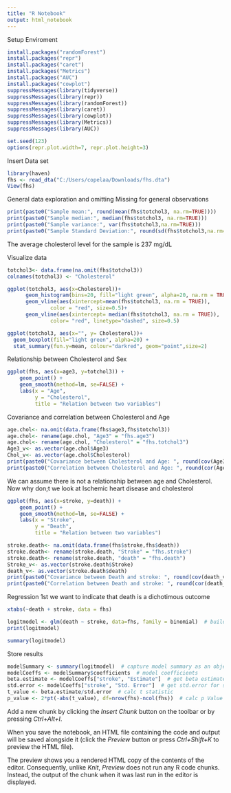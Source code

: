 ```yaml
---
title: "R Notebook"
output: html_notebook
---
```

 
Setup Enviroment 
```r
install.packages("randomForest")
install.packages("repr")
install.packages("caret")
install.packages("Metrics")
install.packages("AUC")
install.packages("cowplot")
suppressMessages(library(tidyverse))
suppressMessages(library(repr))
suppressMessages(library(randomForest))
suppressMessages(library(caret))
suppressMessages(library(cowplot))
suppressMessages(library(Metrics))
suppressMessages(library(AUC))

set.seed(123)
options(repr.plot.width=7, repr.plot.height=3)

```
Insert Data set
```r
library(haven)
fhs <- read_dta("C:/Users/copelaa/Downloads/fhs.dta")
View(fhs)
```
General data exploration and omitting Missing for general observations
```r
print(paste0("Sample mean:", round(mean(fhs$totchol3, na.rm=TRUE))))
print(paste0("Sample median:", median(fhs$totchol3, na.rm=TRUE)))
print(paste0("Sample variance:", var(fhs$totchol3,na.rm=TRUE)))
print(paste0("Sample Standard Deviation:", round(sd(fhs$totchol3,na.rm=TRUE))))
```
The average cholesterol level for the sample is 237 mg/dL

Visualize data
```r
totchol3<- data.frame(na.omit(fhs$totchol3))
colnames(totchol3) <- "Cholesterol"

ggplot(totchol3, aes(x=Cholesterol))+
      geom_histogram(bins=20, fill="light green", alpha=20, na.rm = TRUE)+
      geom_vline(aes(xintercept=mean(fhs$totchol3, na.rm = TRUE)),
              color = "red", size=0.5)+
      geom_vline(aes(xintercept= median(fhs$totchol3, na.rm = TRUE)),
              color= "red", linetype="dashed", size=0.5)
```
```r
ggplot(totchol3, aes(x="", y= Cholesterol))+
  geom_boxplot(fill="light green", alpha=20) +
  stat_summary(fun.y=mean, colour="darkred", geom="point",size=2)
```
Relationship between Cholesterol and Sex
```r
ggplot(fhs, aes(x=age3, y=totchol3)) + 
    geom_point() +
    geom_smooth(method=lm, se=FALSE) +
    labs(x = "Age",
         y = "Cholesterol",
         title = "Relation between two variables")
```
Covariance and correlation between Cholesterol and Age
```r
age.chol<- na.omit(data.frame(fhs$age3,fhs$totchol3))
age.chol<- rename(age.chol, "Age3" = "fhs.age3")
age.chol<- rename(age.chol, "Cholesterol" = "fhs.totchol3")
Age3_v<- as.vector(age.chol$Age3)
Chol_v<- as.vector(age.chol$Cholesterol)
print(paste0("Covariance between Cholesterol and Age: ", round(cov(Age3_v, Chol_v),2)))
print(paste0("Correlation between Cholesterol and Age: ", round(cor(Age3_v,Chol_v),2)))
```
We can assume there is not a relationship between age and Cholesterol. Now why don;t we look at Ischemic heart disease and cholesterol 

```r
ggplot(fhs, aes(x=stroke, y=death)) + 
    geom_point() +
    geom_smooth(method=lm, se=FALSE) +
    labs(x = "Stroke",
         y = "Death",
         title = "Relation between two variables")
```
```r
stroke.death<- na.omit(data.frame(fhs$stroke,fhs$death))
stroke.death<- rename(stroke.death, "Stroke" = "fhs.stroke")
stroke.death<- rename(stroke.death, "death" = "fhs.death")
Stroke_v<- as.vector(stroke.death$Stroke)
death_v<- as.vector(stroke.death$death)
print(paste0("Covariance between Death and stroke: ", round(cov(death_v,Stroke_v),2)))
print(paste0("Correlation between Death and stroke: ", round(cor(death_v,Stroke_v),2)))
```

Regression
1st we want to indicate that death is a dichotimous outcome 
```r
xtabs(~death + stroke, data = fhs)

logitmodel <- glm(death ~ stroke, data=fhs, family = binomial)  # build logistic regression model on full data
print(logitmodel)

summary(logitmodel)
```
Store results
```r
modelSummary <- summary(logitmodel)  # capture model summary as an object
modelCoeffs <- modelSummary$coefficients  # model coefficients
beta.estimate <- modelCoeffs["stroke", "Estimate"]  # get beta estimate for stroke
std.error <- modelCoeffs["stroke", "Std. Error"]  # get std.error for stroke
t_value <- beta.estimate/std.error  # calc t statistic
p_value <- 2*pt(-abs(t_value), df=nrow(fhs)-ncol(fhs))  # calc p Value

```


Add a new chunk by clicking the *Insert Chunk* button on the toolbar or by pressing *Ctrl+Alt+I*.

When you save the notebook, an HTML file containing the code and output will be saved alongside it (click the *Preview* button or press *Ctrl+Shift+K* to preview the HTML file).

The preview shows you a rendered HTML copy of the contents of the editor. Consequently, unlike *Knit*, *Preview* does not run any R code chunks. Instead, the output of the chunk when it was last run in the editor is displayed.
